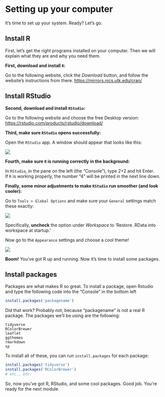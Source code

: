 # Setting up your computer

It's time to set up your system. Ready? Let's go.

## Install R {.unnumbered}


First, let's get the right programs installed on your computer. Then we will explain what they are and why you need them.   


**First, download and install `R`: **   

Go to the following website, click the *Download* button, and follow the website's instructions from there.
[https://mirrors.nics.utk.edu/cran/](https://mirrors.nics.utk.edu/cran/){target="blank"}

## Install RStudio {.unnumbered}


**Second, download and install `RStudio`:**    

Go to the following website and choose the free Desktop version:
[https://rstudio.com/products/rstudio/download/](https://rstudio.com/products/rstudio/download/){target="blank"}


**Third, make sure `RStudio` opens successfully:**    

Open the `RStudio` app. A window should appear that looks like this:

![](img/rstudio_firstopen.png)


**Fourth, make sure `R` is running correctly in the background:**    

In `RStudio`, in the pane on the left (the "Console”), type 2+2 and hit Enter.  
If `R` is working properly, the number “4” will be printed in the next line down.


**Finally, some minor adjustments to make `RStudio` run smoother (and look cooler):**

Go to `Tools > Global Options` and make sure your `General` settings match these exactly:

![](img/rstudio_settings.png)

Specifically, **uncheck** the option under *Workspace* to 'Restore .RData into workspace at startup.'  

Now go to the `Appearance` settings and choose a cool theme!

![](img/rstudio_theme.png)

**Boom!**  You've got R up and running. Now it's time to install some packages.


## Install packages {.unnumbered}

Packages are what makes R so great. To install a package, open Rstudio and type the following code into the "Console" in the bottom left


```r
install.packages('packagename')
```

Did that work? Probably not, because "packagename" is not a real R package. The packages we'll be using are the following:

```
tidyverse
RColorBrewer
leaflet
ggthemes
rmarkdown
sp
```

To install all of these, you can run `install.packages` for each package:

```r
install.packages('tidyverse')
install.packages('RColorBrewer')
# etc., etc.
```

So, now you've got R, RStudio, and some cool packages. Good job. You're ready for the next module.

